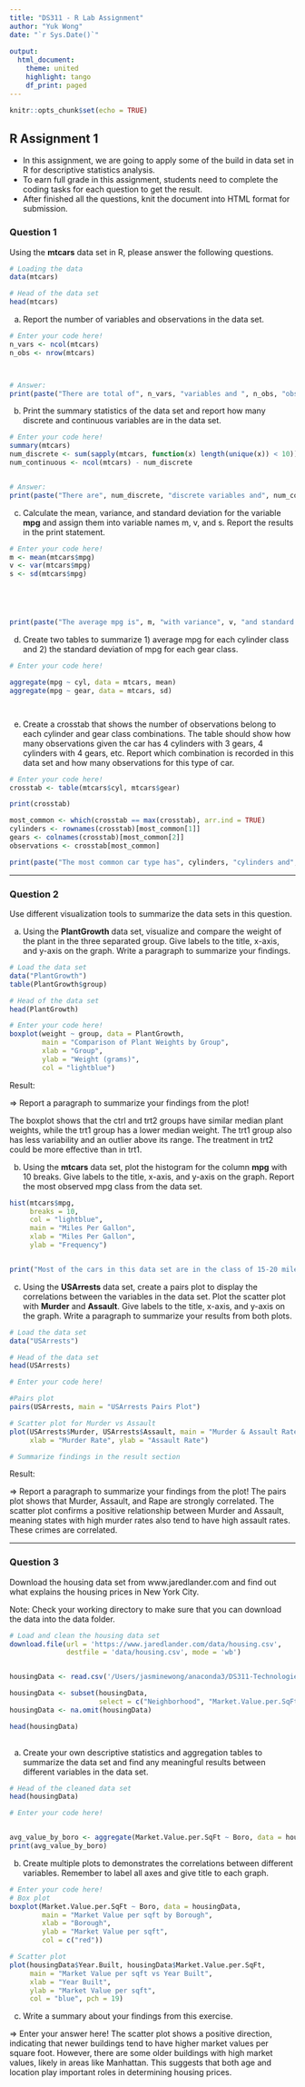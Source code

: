 ```yaml
---
title: "DS311 - R Lab Assignment"
author: "Yuk Wong"
date: "`r Sys.Date()`"
       
output: 
  html_document:
    theme: united
    highlight: tango
    df_print: paged
---
```


```r
knitr::opts_chunk$set(echo = TRUE)
```

## R Assignment 1

* In this assignment, we are going to apply some of the build in data set in R for descriptive statistics analysis.
* To earn full grade in this assignment, students need to complete the coding tasks for each question to get the result.
* After finished all the questions, knit the document into HTML format for submission.

### Question 1

Using the **mtcars** data set in R, please answer the following questions.

```r
# Loading the data
data(mtcars)

# Head of the data set
head(mtcars)
```

a. Report the number of variables and observations in the data set.

```r
# Enter your code here!
n_vars <- ncol(mtcars)
n_obs <- nrow(mtcars)



# Answer:
print(paste("There are total of", n_vars, "variables and ", n_obs, "observations in this data set."))
```
b. Print the summary statistics of the data set and report how many discrete and continuous variables are in the data set.

```r
# Enter your code here!
summary(mtcars)
num_discrete <- sum(sapply(mtcars, function(x) length(unique(x)) < 10))
num_continuous <- ncol(mtcars) - num_discrete


# Answer:
print(paste("There are", num_discrete, "discrete variables and", num_continuous, "continuous variables in this data set."))

```



c. Calculate the mean, variance, and standard deviation for the variable **mpg** and assign them into variable names m, v, and s. Report the results in the print statement.

```r
# Enter your code here!
m <- mean(mtcars$mpg)
v <- var(mtcars$mpg)
s <- sd(mtcars$mpg)





print(paste("The average mpg is", m, "with variance", v, "and standard deviation", s, "."))
```



d. Create two tables to summarize 1) average mpg for each cylinder class and 2) the standard deviation of mpg for each gear class.

```r
# Enter your code here!

aggregate(mpg ~ cyl, data = mtcars, mean)
aggregate(mpg ~ gear, data = mtcars, sd)




```



e. Create a crosstab that shows the number of observations belong to each cylinder and gear class combinations. The table should show how many observations given the car has 4 cylinders with 3 gears, 4 cylinders with 4 gears, etc. Report which combination is recorded in this data set and how many observations for this type of car.

```r
# Enter your code here!
crosstab <- table(mtcars$cyl, mtcars$gear)

print(crosstab)

most_common <- which(crosstab == max(crosstab), arr.ind = TRUE)
cylinders <- rownames(crosstab)[most_common[1]]
gears <- colnames(crosstab)[most_common[2]]
observations <- crosstab[most_common]

print(paste("The most common car type has", cylinders, "cylinders and", gears, "gears, with", observations, "observations."))
```


*** 

### Question 2

Use different visualization tools to summarize the data sets in this question.

a. Using the **PlantGrowth** data set, visualize and compare the weight of the plant in the three separated group. Give labels to the title, x-axis, and y-axis on the graph. Write a paragraph to summarize your findings.

```r
# Load the data set
data("PlantGrowth")
table(PlantGrowth$group)

# Head of the data set
head(PlantGrowth)

# Enter your code here!
boxplot(weight ~ group, data = PlantGrowth,
        main = "Comparison of Plant Weights by Group",
        xlab = "Group",
        ylab = "Weight (grams)",
        col = "lightblue")

```

Result:

=> Report a paragraph to summarize your findings from the plot!

The boxplot shows that the ctrl and trt2 groups have similar median plant weights, while the trt1 group has a lower median weight. The trt1 group also has less variability and an outlier above its range. The treatment in trt2 could be more effective than in trt1.


b. Using the **mtcars** data set, plot the histogram for the column **mpg** with 10 breaks. Give labels to the title, x-axis, and y-axis on the graph. Report the most observed mpg class from the data set.


```r
hist(mtcars$mpg, 
     breaks = 10, 
     col = "lightblue", 
     main = "Miles Per Gallon", 
     xlab = "Miles Per Gallon", 
     ylab = "Frequency")


print("Most of the cars in this data set are in the class of 15-20 mile per gallon.")
```
c. Using the **USArrests** data set, create a pairs plot to display the correlations between the variables in the data set. Plot the scatter plot with **Murder** and **Assault**. Give labels to the title, x-axis, and y-axis on the graph. Write a paragraph to summarize your results from both plots.

```r
# Load the data set
data("USArrests")

# Head of the data set
head(USArrests)

# Enter your code here!

#Pairs plot
pairs(USArrests, main = "USArrests Pairs Plot")

# Scatter plot for Murder vs Assault
plot(USArrests$Murder, USArrests$Assault, main = "Murder & Assault Rate",
     xlab = "Murder Rate", ylab = "Assault Rate")

# Summarize findings in the result section


```

Result:

=> Report a paragraph to summarize your findings from the plot!
The pairs plot shows that Murder, Assault, and Rape are strongly correlated. The scatter plot confirms a positive relationship between Murder and Assault, meaning states with high murder rates also tend to have high assault rates. These crimes are correlated.


***

### Question 3

Download the housing data set from www.jaredlander.com and find out what explains the housing prices in New York City.

Note: Check your working directory to make sure that you can download the data into the data folder. 

```r
# Load and clean the housing data set 
download.file(url = 'https://www.jaredlander.com/data/housing.csv',
              destfile = 'data/housing.csv', mode = 'wb')


housingData <- read.csv('/Users/jasminewong/anaconda3/DS311-Technologies-in-Data-Analytic-FA24-main/Week_05_R_Fundamentals/data/housing.csv')

housingData <- subset(housingData, 
                      select = c("Neighborhood", "Market.Value.per.SqFt", "Boro", "Year.Built"))
housingData <- na.omit(housingData)

head(housingData)
                 
```

a. Create your own descriptive statistics and aggregation tables to summarize the data set and find any meaningful results between different variables in the data set.

```r
# Head of the cleaned data set
head(housingData)

# Enter your code here!


avg_value_by_boro <- aggregate(Market.Value.per.SqFt ~ Boro, data = housingData, FUN = mean)
print(avg_value_by_boro)

```

b. Create multiple plots to demonstrates the correlations between different variables. Remember to label all axes and give title to each graph.

```r
# Enter your code here!
# Box plot
boxplot(Market.Value.per.SqFt ~ Boro, data = housingData,
        main = "Market Value per sqft by Borough",
        xlab = "Borough",
        ylab = "Market Value per sqft",
        col = c("red"))

# Scatter plot
plot(housingData$Year.Built, housingData$Market.Value.per.SqFt,
     main = "Market Value per sqft vs Year Built",
     xlab = "Year Built", 
     ylab = "Market Value per sqft",
     col = "blue", pch = 19)


```

c. Write a summary about your findings from this exercise.

=> Enter your answer here!
The scatter plot shows a positive direction, indicating that newer buildings tend to have higher market values per square foot. However, there are some older buildings with high market values, likely in areas like Manhattan. This suggests that both age and location play important roles in determining housing prices.


